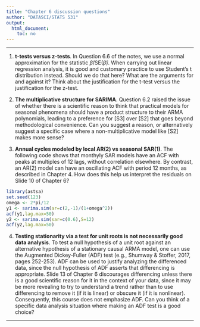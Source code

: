 ```yaml
---
title: "Chapter 6 discussion questions"
author: "DATASCI/STATS 531"
output:
  html_document:
    toc: no
---
```


\newcommand\prob{\mathbb{P}}
\newcommand\E{\mathbb{E}}
\newcommand\var{\mathrm{Var}}
\newcommand\cov{\mathrm{Cov}}

-----------

1. **t-tests versus z-tests**. In Question 6.6 of the notes, we use a normal approximation for the statistic $\hat\beta \big/\mathrm{SE}(\hat\beta)$. When carrying out linear regression analysis, it is good and customary practice to use Student's t distribution instead. Should we do that here? What are the arguments for and against it? Think about the justification for the t-test versus the justification for the z-test. 

2. **The multiplicative structure for SARIMA**. Question 6.2 raised the issue of whether there is a scientific reason to think that practical models for seasonal phenomena should have a product structure to their ARMA polynomials, leading to a preference for [S3] over [S2] that goes beyond methodological convenience. Can you suggest a reason, or alternatively suggest a specific case where a non-multiplicative model like [S2] makes more sense?

3. **Annual cycles modeled by local AR(2) vs seasonal SAR(1)**. The following code shows that monthyly SAR models have an ACF with peaks at multiples of 12 lags, without correlation elsewhere. By contrast, an AR(2) model can have an oscillating ACF with period 12 months, as described in Chapter 4. How does this help us interpret the residuals on Slide 10 of Chapter 6?

```r
library(astsa)
set.seed(123)
omega <- 2*pi/12
y1 <- sarima.sim(ar=c(2,-1)/(1+omega^2))
acf(y1,lag.max=50)
y2 <- sarima.sim(sar=c(0.6),S=12)
acf(y2,lag.max=50)
```

4. **Testing stationarity via a test for unit roots is not necessarily good data analysis**. To test a null hypothesis of a unit root against an alternative hypothesis of a stationary causal ARMA model, one can use the Augmented Dickey-Fuller (ADF) test (e.g., Shumway & Stoffer, 2017, pages 252-253). ADF can be used to justify analyzing the differenced data, since the null hypothesis of ADF asserts that differencing is appropriate. Slide 13 of Chapter 6 discourages differencing unless there is a good scientific reason for it in the context of your data, since it may be more revealing to try to understand a trend rather than to use differencing to remove it (if it is linear) or obscure it (if it is nonlinear). Consequently, this course does not emphasize ADF. Can you think of a specific data analysis situation where making an ADF test is a good choice?


---------------

